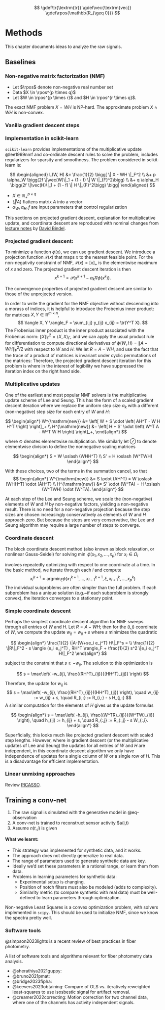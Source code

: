 $$
\gdef\tr{\textrm{tr}}
\gdef\vec{\textrm{vec}}
\gdef\rpos{\mathbb{R_{\geq 0}}}
$$

# Methods

This chapter documents ideas to analyze the raw signals. 

## Baselines

### Non-negative matrix factorization (NMF)

  - Let $\rpos$ denote non-negative real number set
  - Data $X \in \rpos^{p \times q}$ 
  - Let $W \in \rpos^{p \times r}$ and $H \in \rpos^{r \times q}$. 
  
  The exact NMF problem $X = WH$ is NP-hard. The approximate problem $X \approx WH$ is non-convex.

### Vanilla gradient descent steps


\begin{aligned}
 \frac{\partial{}}{\partial{W}} \bigg[\frac{1}{2} \| Y - AH \|_F^2 \bigg] 
    &= \frac{1}{2}\frac{\partial{}}{\partial{W}}\bigg[\tr(Y^TY - Y^TAX - X^TA^TY + X^TA^TAX)   \bigg] \\
    &= \frac{1}{2}\frac{\partial{}}{\partial{W}}\bigg[- \tr(Y^TAX) - \tr(X^TA^TY) + \tr(X^TA^TAX)   \bigg] \\
    
\end{aligned}


### Implementation in scikit-learn

 `scikit-learn` provides implementations of the multiplicative update @lee1999nmf and co-ordinate descent rules to solve the problem, includes regularizers for sparsity and smoothness. The problem considered in scikit-learn is:

$$
\begin{aligned}
L(W, H) &= \frac{1}{2} \bigg[ \| X - WH \|_F^2 \\
            &+ p \alpha_W \bigg(2f  \|\vec(W)\|_1 + (1 - f) \| W \|_{F}^2\bigg) \\
            &+ q \alpha_H \bigg(2f  \|\vec(H)\|_1 + (1 - f) \| H \|_{F}^2\bigg) \bigg]
\end{aligned}
$$

- $X \in \mathbb{R_+}^{p \times q}$
- $\vec(A)$ flattens matrix $A$ into a vector
- $\alpha_W, \alpha_H , f$ are input parameters that control regularization
  

::: {.column-margin}
This sections on projected gradient descent, explanation for multiplicative update, and coordinate descent are reproduced with nominal changes from [lecture notes](https://www.cs.cornell.edu/~bindel/class/sjtu-summer19/lec/2019-05-30.pdf) by [David Bindel](https://github.com/dbindel).
:::

### Projected gradient descent:


To minimize a function $\phi(x)$, we can use gradient descent. We introduce a projection function $\mathcal{P}(x)$ that maps $x$ to the nearest feasible point. For the non-negativity constraint of NMF, $\mathcal{P}(x) = [x]_+$ is the elementwise maximum of $x$ and
zero. The projected gradient descent iteration is then
$$
  x^{k+1} = \mathcal{P}\left( x^{k+1} - \alpha_k \nabla \phi(x^k) \right).
$$

The convergence properties of projected gradient descent are similar
to those of the unprojected version.

In order to write the gradient for the NMF objective without
descending into a morass of indices, it is helpful to introduce
the Frobenius inner product: for matrices
$X, Y \in \mathbb{R}^{m \times n}$,
$$
  \langle X, Y \rangle_F =
  \sum_{i,j} y_{ij} x_{ij} =
  \tr(Y^T X).
$$
The Frobenius inner product is the inner product associated with the
Frobenius norm: $\|X\|_F^2 = \langle X, X \rangle_F$, and we can apply
the usual product rule for differentiation to compute directional
derivatives of $\phi(W,H) = \|A-WH\|_F^2/2$ with respect to $W$ and $H$:
\begin{align*}
  \delta \phi
  &= \delta \left[ \frac{1}{2} \langle A-WH, A-WH \rangle_F \right] \\
  &= \langle \delta(A-WH), A-WH \rangle_F \\
  &= -\langle (\delta W) H, A-WH \rangle_F
     -\langle W (\delta H), A-WH \rangle_F.
\end{align*}
We let $R = A-WH$, and use the fact that the trace of a product
of matrices is invariant under cyclic permutations of the matrices:
\begin{align*}
  \langle (\delta W) H, R \rangle_F
  & = \tr(H^T (\delta W)^T R)
    = \tr((\delta W)^T RH^T)
    = \langle \delta W, RH^T \rangle_F \\
  \langle W (\delta H), R \rangle_F
  &= \tr((\delta H)^T W^T R) = \langle \delta H, W^T R \rangle_F.
\end{align*}
Therefore, the projected gradient descent iteration for this
problem is
\begin{align*}
  W^{\mathrm{new}} &=
  \left[
    W + \alpha RH^T 
  \right]_+ \\
  H^{\mathrm{new}} &=
  \left[
    H + \alpha W^T R
  \right]_+,
\end{align*}
where in the interest of legibility we have suppressed the iteration
index on the right hand side.

### Multiplicative updates

One of the earliest and most popular NMF solvers is the
multiplicative update scheme of Lee and Seung.  This has the
form of a scaled gradient descent iteration where we
replace the uniform step size $\alpha_k$ with a different
(non-negative) step size for each entry of $W$ and $H$:

$$
\begin{align*}
  W^{\mathrm{new}} &=
  \left[
    W + S \odot \left( AH^T - W H H^T \right)
  \right]_+ \\
  H^{\mathrm{new}} &=
  \left[
    H + S' \odot \left( W^T A - W^T W H \right)
  \right]_+,  
\end{align*}
$$

where $\odot$ denotes elementwise multiplication.
We similarly let $\oslash$ to denote elementwise division
to define the nonnegative scaling matrices

$$
\begin{align*}
S  = W \oslash (WHH^T) \\
S' = H \oslash (W^TWH)
\end{align*}
$$

With these choices, two of the terms in the summation cancel, so that
$$
\begin{align*}
  W^{\mathrm{new}} &= S  \odot (AH^T) = W \oslash (WHH^T) \odot (AH^T) \\
  H^{\mathrm{new}} &= S' \odot (W^TA) = H \oslash (W^TWH) \odot (W^TA).
\end{align*}
$$

At each step of the Lee and Seung scheme, we scale the (non-negative) elements of $W$ and $H$ by non-negative factors, yielding a non-negative result.  There is no need for a non-negative projection because the step sizes are chosen increasingly conservatively as elements of $W$ and $H$ approach zero. But because the steps are very conservative, the Lee and Seung algorithm may require a large
number of steps to converge.

### Coordinate descent

The block coordinate descent method (also known as
block relaxation, or nonlinear Gauss-Seidel) for solving
$\min~\phi(x_1, x_2, \ldots, x_p)$ for $x_i \in \Omega_i$

involves repeatedly optimizing with respect to one coordinate at a time. In the basic method, we iterate through each $i$ and compute
$$
  x_i^{k+1} =
  \textrm{argmin}_\xi \phi(x_1^{k+1}, \ldots, x_{i-1}^{k+1}, \xi, x_{i+1}^k, \ldots, x_p^k)
$$
The individual subproblems are often simpler than the full problem. If each subproblem has a unique solution (e.g.~if each subproblem is strongly convex), the iteration converges to a stationary point.


### Simple coordinate descent

Perhaps the simplest coordinate descent algorithm for NMF sweeps through all entries of $W$ and $H$.  Let $R = A-WH$; then for the $(i,j)$ coordinate of $W$, we compute the update
$w_{ij} = w_{ij} + s$ where $s$ minimizes the quadratic

$$
\begin{align*}
\frac{1}{2} \|A-(W+se_i e_j^T) H\|_F^s = \\
\frac{1}{2} \|R\|_F^2 - s \langle (e_i e_j^T) , RH^T \rangle_F + \frac{1}{2} s^2 \|e_i e_j^T H\|_F^2
\end{align*}
$$

subject to the constraint that $s \geq -w_{ij}$.  The solution to this optimization is

$$
  s = \max\left( -w_{ij}, \frac{(RH^T)_{ij}}{(HH^T)_{jj}} \right)
$$

Therefore, the update for $w_{ij}$ is
$$
  s = \max\left( -w_{ij}, \frac{(RH^T)_{ij}}{(HH^T)_{jj}} \right), \quad
  w_{ij} := w_{ij} + s, \quad
  R_{i,:} := R_{i,:} - s H_{j,:}
$$
A similar computation for the elements of $H$ gives us the update formulas

$$
\begin{align*}
  s = \max\left( -h_{ij}, \frac{(W^TR)_{ij}}{(W^TW)_{ii}} \right), \quad
  h_{ij} := h_{ij} + s, \quad
  R_{:,j} := R_{:,j} - s W_{:,i}.
\end{align*}
$$

Superficially, this looks much like projected gradient descent with scaled step lengths.  However, where in gradient descent (or the multiplicative updates of Lee and Seung) the updates for all entries of $W$ and $H$ are independent, in this coordinate descent algorithm we only have independence of updates for a single column of $W$ or a single row of $H$.  This is a disadvantage for efficient implementation.

### Linear unmixing approaches

Review [PICASSO](https://www.nature.com/articles/s41467-022-30168-z).

## Training a conv-net

1. The raw signal is simulated with the generative model in @eq-observation
2. A conv-net is trained to reconstruct sensor activity $a(i,t)
3. Assume $n(t,j)$ is given

#### What we learnt:

 - This strategy was implemented for synthetic data, and it works.
 - The approach does not directly generalize to real data.
 - The range of parameters used to generate synthetic data are key.
 - Ideally we'd set these parameters in a rational range, or learn them from data.
 - Problems in learning parameters for synthetic data:
    - Experimental setup is changing.
    - Position of notch filters must also be modeled (adds to complexity).
    - Similarity metric (to compare synthetic with real data) must be well-defined to learn parameters through optimization.

Non-negative Least Squares is a convex optimization problem, with solvers implemented in `scipy`. This should be used to initialize NMF, since we know the spectra pretty well. 

### Software tools

@simpson2023lights is a recent review of best practices in fiber photometry.

A list of software tools and algorithms relevant for fiber photometry data analysis.

 - @sherathiya2021guppy:
 - @bruno2021pmat:
 - @bridge2023fipha: 
 - @keevers2023obtaining: Compare of OLS vs. iteratively reweighted least-squares to use isosbestic signal for artifact removal.
 - @creamer2022correcting: Motion correction for two channel data, where one of the channels has activity independent signals.
 
